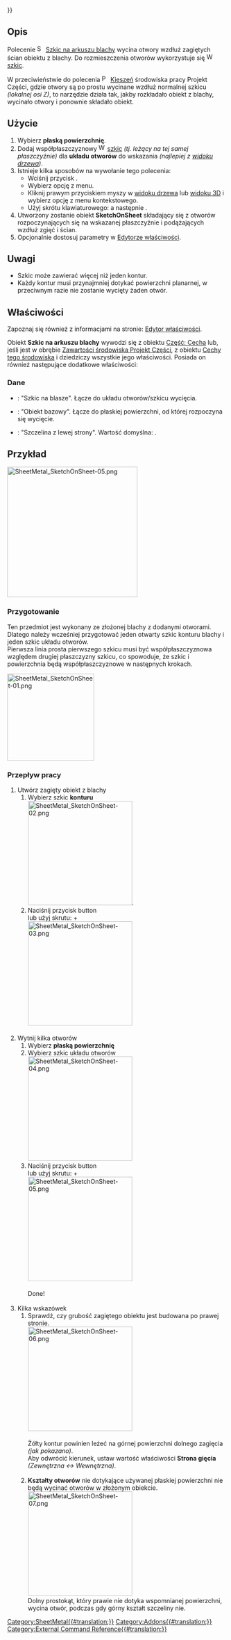 {{UnfinishedDocu{{#translation:}}}}
<languages/>

{{Docnav/pl
|[[SheetMetal_AddBend/pl|Wykonaj zagięcie]]
|[[SheetMetal_AddCutout/pl|Dodaj wycięcie]]
|[[SheetMetal_Workbench/pl|środowisko pracy Arkusz Blachy ]]
|IconL=SheetMetal_AddBend.svg
|IconR=SheetMetal_AddCutout.svg
|IconC=Sheetmetal_workbench_icon.svg
}}

{{GuiCommand/pl
|Name=SheetMetal SketchOnSheet
|Name/pl=Arkusz Blachy: Szkic na arkuszu blachy
|MenuLocation=SheetMetal → Szkic na arkuszu blachy
|Workbenches=[[SheetMetal_Workbench/pl|Arkusz Blachy]]
|Shortcut={{KEY|M}} {{KEY|S}}
}}

<span id="Description"></span>
==Opis==

Polecenie [[Image:SheetMetal_SketchOnSheet.svg|16px]] [[SheetMetal_SketchOnSheet/pl|Szkic na arkuszu blachy]] wycina otwory wzdłuż zagiętych ścian obiektu z blachy. Do rozmieszczenia otworów wykorzystuje się [[Image:Workbench_Sketcher.svg|16px]] [[Sketcher_Workbench/pl|szkic]].

W przeciwieństwie do polecenia [[Image:PartDesign_Pocket.svg|16px]] [[PartDesign_Pocket/pl|Kieszeń]] środowiska pracy Projekt Części, gdzie otwory są po prostu wycinane wzdłuż normalnej szkicu ''(lokalnej osi Z)'', to narzędzie działa tak, jakby rozkładało obiekt z blachy, wycinało otwory i ponownie składało obiekt.

<span id="Usage"></span>
==Użycie==

# Wybierz '''płaską powierzchnię'''.
# Dodaj współpłaszczyznowy [[Image:Workbench_Sketcher.svg|16px]] [[Sketcher_Workbench/pl|szkic]] ''(tj. leżący na tej samej płaszczyźnie)'' dla '''układu otworów''' do wskazania ''(najlepiej z [[Tree_view/pl|widoku drzewa]])''.
# Istnieje kilka sposobów na wywołanie tego polecenia:
#* Wciśnij przycisk {{Button|[[Image:SheetMetal_SketchOnSheet.svg|16px]] [[SheetMetal_SketchOnSheet/pl|Szkic na arkuszu blachy]]}}.
#* Wybierz opcję {{MenuCommand|SheetMetal → [[Image:SheetMetal_SketchOnSheet.svg|16px]] Szkic na arkuszu blachy}} z menu.
#* Kliknij prawym przyciskiem myszy w [[Tree_view/pl|widoku drzewa]] lub [[3D_view/pl|widoku 3D]] i wybierz opcję {{MenuCommand|SheetMetal → [[Image:SheetMetal_SketchOnSheet.svg|16px]] Szkic na arkuszu blachy}} z menu kontekstowego.
#* Użyj skrótu klawiaturowego: {{KEY|M}} a następnie {{KEY|S}}.
# Utworzony zostanie obiekt '''SketchOnSheet''' składający się z otworów rozpoczynających się na wskazanej płaszczyźnie i podążających wzdłuż zgięć i ścian.
# Opcjonalnie dostosuj parametry w [[Property_editor/pl|Edytorze właściwości]].

<span id="Notes"></span>
==Uwagi==

* Szkic może zawierać więcej niż jeden kontur.
* Każdy kontur musi przynajmniej dotykać powierzchni planarnej, w przeciwnym razie nie zostanie wycięty żaden otwór.

<span id="Properties"></span>
==Właściwości==

Zapoznaj się również z informacjami na stronie: [[Property_editor/pl|Edytor właściwości]].

Obiekt '''Szkic na arkuszu blachy''' wywodzi się z obiektu [[Part_Feature/pl|Część: Cecha]] lub, jeśli jest w obrębie [[PartDesign_Body/pl|Zawartości środowiska Projekt Części]], z obiektu [[PartDesign_Feature/pl|Cechy tego środowiska]] i dziedziczy wszystkie jego właściwości. Posiada on również następujące dodatkowe właściwości:

<span id="Data"></span>
===Dane===

{{Properties_Title|Parametry}}

* {{PropertyData|Szkic|Link}}: "Szkic na blasze". Łącze do układu otworów/szkicu wycięcia.
* {{PropertyData|Obiekt bazowy|LinkSub}}: "Obiekt bazowy". Łącze do płaskiej powierzchni, od której rozpoczyna się wycięcie.
* {{PropertyData|Współczynnik K|FloatConstraint}}: "Szczelina z lewej strony". Wartość domyślna: {{value|0,50}}.

<span id="Example"></span>
==Przykład==

[[Image:SheetMetal_SketchOnSheet-05.png|300px]]
{{Caption|Prosta rzecz do zrobienia}}

<div class="mw-collapsible mw-collapsed">
<div class="mw-collapsible-content">
===Przygotowanie===

Ten przedmiot jest wykonany ze złożonej blachy z dodanymi otworami. <br>
Dlatego należy wcześniej przygotować jeden otwarty szkic konturu blachy i jeden szkic układu otworów. <br>
Pierwsza linia prosta pierwszego szkicu musi być współpłaszczyznowa względem drugiej płaszczyzny szkicu, co spowoduje, że szkic i powierzchnia będą współpłaszczyznowe w następnych krokach.

[[Image:SheetMetal_SketchOnSheet-01.png|200px]]
{{Caption|Tylko kontur i układ otworów}}

<span id="Workflow"></span>
===Przepływ pracy===

# Utwórz zagięty obiekt z blachy
## Wybierz szkic '''konturu''' </br> [[Image:SheetMetal_SketchOnSheet-02.png|240px]]. 
## Naciśnij przycisk {{Button|[[Image:SheetMetal_AddBase.svg|16px]] [[SheetMetal_AddBase|Make Base Wall]]}} button <br> lub użyj skrutu: {{KEY|C}} + {{KEY|F}} </br> [[Image:SheetMetal_SketchOnSheet-03.png|240px]] <br> <br>
# Wytnij kilka otworów 
## Wybierz '''płaską powierzchnię'''
## Wybierz szkic układu otworów <br> [[Image:SheetMetal_SketchOnSheet-04.png|240px]]
## Naciśnij przycisk {{Button|[[Image:SheetMetal_SketchOnSheet.svg|16px]] [[SheetMetal_SketchOnSheet|Sketch On Sheet metal]]}} button <br>  lub użyj skrutu: {{KEY|M}} + {{KEY|S}} <br> [[Image:SheetMetal_SketchOnSheet-05.png|240px]] <br> <br> Done! </br> </br>
# Kilka wskazówek
## Sprawdź, czy grubość zagiętego obiektu jest budowana po prawej stronie. <br> [[Image:SheetMetal_SketchOnSheet-06.png|240px]]  <br><br> Żółty kontur powinien leżeć na górnej powierzchni dolnego zagięcia ''(jak pokazano)''.<br>  Aby odwrócić kierunek, ustaw wartość właściwości '''Strona gięcia''' ''(Zewnętrzna <-> Wewnętrzna)''.<br><br> 
## '''Kształty otworów''' nie dotykające używanej płaskiej powierzchni nie będą wycinać otworów w złożonym obiekcie. <br>  [[Image:SheetMetal_SketchOnSheet-07.png|240px]] <br> Dolny prostokąt, który prawie nie dotyka wspomnianej powierzchni, wycina otwór, podczas gdy górny kształt szczeliny nie.
</div> <!-- End of collapsible element for content section. Do not remove! -->
</div> <!-- End of collapsible element for ... section. Do not remove! -->


{{Docnav/pl
|[[SheetMetal_AddBend/pl|Wykonaj zagięcie]]
|[[SheetMetal_AddCutout/pl|Dodaj wycięcie]]
|[[SheetMetal_Workbench/pl|środowisko pracy Arkusz Blachy ]]
|IconL=SheetMetal_AddBend.svg
|IconR=SheetMetal_AddCutout.svg
|IconC=Sheetmetal_workbench_icon.svg
}}

[[Category:SheetMetal{{#translation:}}]]
[[Category:Addons{{#translation:}}]]
[[Category:External Command Reference{{#translation:}}]]
